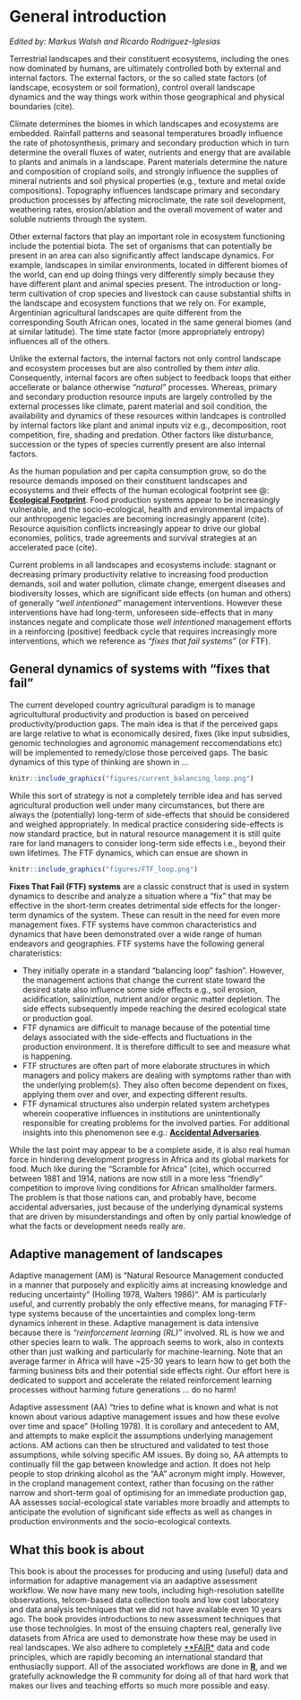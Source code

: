 # General introduction {#introduction}

*Edited by: Markus Walsh and Ricardo Rodríguez-Iglesias*


Terrestrial landscapes and their constituent ecosystems, including the ones now dominated by humans, are ultimately controlled both by external and internal factors. The external factors, or the so called state factors (of landscape, ecosystem or soil formation), control overall landscape dynamics and the way things work within those geographical and physical boundaries (cite).  

Climate determines the biomes in which landscapes and ecosystems are embedded. Rainfall patterns and seasonal temperatures broadly influence the rate of photosynthesis, primary and secondary production which in turn determine the overall fluxes of water, nutrients and energy that are available to plants and animals in a landscape. Parent materials determine the nature and composition of cropland soils, and strongly influence the supplies of mineral nutrients and soil physical properties (e.g., texture and metal oxide compositions). Topography influences landscape primary and secondary production processes by affecting microclimate, the rate soil development, weathering rates, erosion/ablation and the overall movement of water and soluble nutrients through the system. 

Other external factors that play an important role in ecosystem functioning include the potential biota. The set of organisms that can potentially be present in an area can also significantly affect landscape dynamics. For example, landscapes in similar environments, located in different biomes of the world, can end up doing things very differently simply because they have different plant and animal species present. The introduction or long-term cultivation of crop species and livestock can cause substantial shifts in the landscape and ecosystem functions that we rely on. For example, Argentinian agricultural landscapes are quite different from the corresponding South African ones, located in the same general biomes (and at similar latitude). The time state factor (more appropriately entropy) influences all of the others.

Unlike the external factors, the internal factors not only control landscape and ecosystem processes but are also controlled by them *inter alia*. Consequently, internal facors are often subject to feedback loops that either accellerate or balance otherwise *"natural"* processes. Whereas, primary and secondary production resource inputs are largely controlled by the external processes like climate, parent material and soil condition, the availability and dynamics of these resources within landcapes is controlled by internal factors like plant and animal inputs viz e.g., decomposition, root competition, fire, shading and predation. Other factors like disturbance, succession or the types of species currently present are also internal factors. 

As the human population and per capita consumption grow, so do the resource demands imposed on their constituent landscapes and ecosystems and their effects of the human ecological footprint see @: [**Ecological Footprint**](https://www.footprintnetwork.org/our-work/ecological-footprint/). Food production systems appear to be increasingly vulnerable, and the socio-ecological, health and environmental impacts of our anthropogenic legacies are becoming increasingly apparent (cite). Resource aquisition conflicts increasingly appear to drive our global economies, politics, trade agreements and survival strategies at an accelerated pace (cite).

Current problems in all landscapes and ecosystems include: stagnant or decreasing primary productivity relative to increasing food production demands, soil and water pollution, climate change, emergent diseases and biodiversity losses, which are significant side effects (on human and others) of generally *"well intentioned"* management interventions. However these interventions have had long-term, unforeseen side-effects that in many instances negate and complicate those *well intentioned* management efforts in a reinforcing (positive) feedback cycle that requires increasingly more interventions, which we reference as *"fixes that fail systems"* (or FTF).

## General dynamics of systems with "fixes that fail"

The current developed country agricultural paradigm is to manage agricultultural productivity and production is based on perceived productivity/production gaps. The main idea is that if the perceived gaps are large relative to what is economically desired, fixes (like input subsidies, genomic technologies and agronomic management reccomendations etc) will be implemented to remedy/close those perceived gaps. The basic dynamics of this type of thinking are shown in ...

```r
knitr::include_graphics("figures/current_balancing_loop.png")
```

While this sort of strategy is not a completely terrible idea and has served agricultural production well under many circumstances, but there are always the (potentially) long-term of side-effects that should be considered and weighed appropriately. In medical practice considering side-effects is now standard practice, but in natural resource management it is still quite rare for land managers to consider long-term side effects i.e., beyond their own lifetimes. The FTF dynamics, which can ensue are shown in

```r
knitr::include_graphics("figures/FTF_loop.png")
```

**Fixes That Fail (FTF) systems** are a classic construct that is used in system dynamics to describe and analyze a situation where a “fix” that may be effective in the short-term creates detrimental side effects for the longer-term dynamics of the system. These can result in the need for even more management fixes. FTF systems have common characteristics and dynamics that have been demonstrated over a wide range of human endeavors and geographies. FTF systems have the following general charateristics:

* They initially operate in a standard “balancing loop” fashion". However, the management actions that change the current state toward the desired state also influence some side effects e.g., soil erosion, acidification, saliniztion, nutrient and/or organic matter depletion. The side effects subsequently impede reaching the desired ecological state or production goal.
* FTF dynamics are difficult to manage because of the potential time delays associated with the side-effects and fluctuations in the production environment. It is therefore difficult to see and measure what is happening.
* FTF structures are often part of more elaborate structures in which managers and policy makers are dealing with symptoms rather than with the underlying problem(s). They also often become dependent on fixes, applying them over and over, and expecting different results.
* FTF dynamical structures also underpin related system archetypes wherein cooperative influences in institutions are unintentionally responsible for creating problems for the involved parties. For additional insights into this phenomenon see e.g.: [**Accidental Adversaries**](https://thesystemsthinker.com/accidental-adversaries-when-friends-become-foes/).

While the last point may appear to be a complete aside, it is also real human force in hindering development progress in Africa and its global markets for food. Much like during the "Scramble for Africa" (cite), which occurred between 1881 and 1914, nations are now still in a more less "friendly" competition to improve living conditions for African smallholder farmers. The problem is that those nations can, and probably have, become accidental adversaries, just because of the underlying dynamical systems that are driven by misunderstandings and often by only partial knowledge of what the facts or development needs really are.

## Adaptive management of landscapes

Adaptive management (AM) is “Natural Resource Management conducted in a manner that purposely and explicitly aims at increasing knowledge and reducing uncertainty” (Holling 1978, Walters 1986)". AM is particularly useful, and currently probably the only effective means, for managing FTF-type systems because of the uncertainties and complex long-term dynamics inherent in these. Adaptive management is data intensive because there is *"reinforcement learning (RL)"* involved. RL is how we and other species learn to walk. The approach seems to work, also in contexts other than just walking and particularly for machine-learning. Note that an average farmer in Africa will have ~25-30 years to learn how to get both the farming business bits and their potential side effects right. Our effort here is dedicated to support and accelerate the related reinforcement learning processes without harming future generations ... do no harm!

Adaptive assessment (AA) “tries to define what is known and what is not known about various adaptive management issues and how these evolve over time and space” (Holling 1978). It is corollary and antecedent to AM, and attempts to make explicit the assumptions underlying management actions. AM actions can then be structured and validated to test those assumptions, while solving specific AM issues. By doing so, AA attempts to continually fill the gap between knowledge and action. It does not help people to stop drinking alcohol as the "AA" acronym might imply. However, in the cropland management context, rather than focusing on the rather narrow and short-term goal of optimising for an immediate production gap, AA assesses social-ecological state variables more broadly and attempts to anticipate the evolution of significant side effects as well as changes in production environments and the socio-ecological contexts.

## What this book is about

This book is about the processes for producing and using (useful) data and information for adaptive management via an aadaptive assessment workflow. We now have many new tools, including high-resolution satellite observations, telcom-based data collection tools and low cost laboratory and data analysis techniques that we did not have available even 10 years ago. The book provides introductions to new assessment techniques that use those technolgies. In most of the ensuing chapters real, generally live datasets from Africa are used to demonstrate how these may be used in real landscapes. We also adhere to completely [**FAIR*](https://www.go-fair.org/fair-principles/) data and code principles, which are rapidly becoming an international standard that enthusiaclly support. All of the associated workflows are done in [**R**](https://www.r-project.org/), and we gratefully acknowledge the R community for doing all of that hard work that makes our lives and teaching efforts so much more possible and easy.


